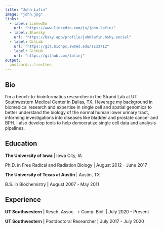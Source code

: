 ```yaml
---
title: "John Lafin"
image: "john.jpg"
links:
  - label: LinkedIn
    url: "https://www.linkedin.com/in/john-lafin/"
  - label: Bluesky
    url: "https://bsky.app/profile/johnlafin.bsky.social"
  - label: GitLab
    url: "https://git.biohpc.swmed.edu/s133712"
  - label: GitHub
    url: "https://github.com/lafinj"
output:
  postcards::trestles
---
```

 
## Bio

I'm a bench-to-bioinformatics researcher in the Strand Lab at UT Southwestern Medical Center in Dallas, TX. I leverage my background in biomedical research and expertise in single cell and spatial genomics to better understand the biology of the normal human lower urinary tract, informing investigations into diseases like bladder and prostate cancer and BPH. I also develop tools to help democratize single cell data and analysis pipelines.

## Education

**The University of Iowa** | Iowa City, IA

Ph.D. in Free Radical and Radiation Biology | August 2012 - June 2017

**The University of Texas at Austin** | Austin, TX

B.S. in Biochemistry | August 2007 - May 2011

## Experience

**UT Southwestern** | Resch. Assoc. -> Comp. Biol. | July 2020 - Present

**UT Southwestern** | Postdoctoral Researcher | July 2017 - July 2020
